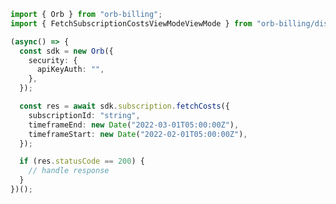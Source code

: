 ```typescript FetchCosts.ts
import { Orb } from "orb-billing";
import { FetchSubscriptionCostsViewModeViewMode } from "orb-billing/dist/sdk/models/operations";

(async() => {
  const sdk = new Orb({
    security: {
      apiKeyAuth: "",
    },
  });

  const res = await sdk.subscription.fetchCosts({
    subscriptionId: "string",
    timeframeEnd: new Date("2022-03-01T05:00:00Z"),
    timeframeStart: new Date("2022-02-01T05:00:00Z"),
  });

  if (res.statusCode == 200) {
    // handle response
  }
})();
```
